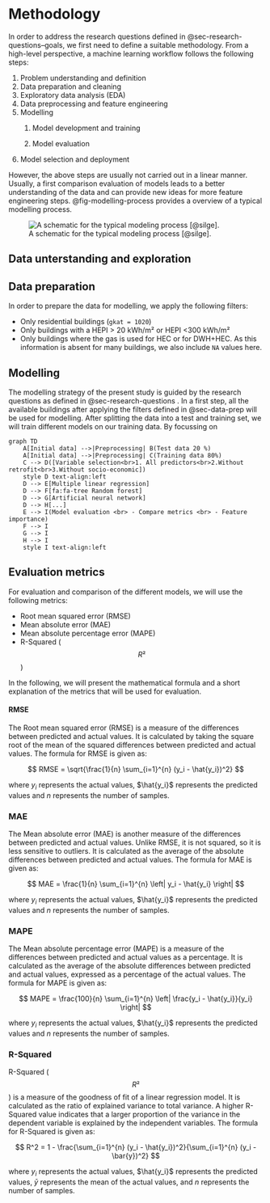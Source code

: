 # Methodology {#sec-methodology}

In order to address the research questions defined in @sec-research-questions--goals, we first need to define a suitable methodology. From a high-level perspective, a machine learning workflow follows the following steps:

1.  Problem understanding and definition
2.  Data preparation and cleaning
3.  Exploratory data analysis (EDA)
4.  Data preprocessing and feature engineering
5.  Modelling
    1.  Model development and training

    2.  Model evaluation
6.  Model selection and deployment

However, the above steps are usually not carried out in a linear manner. Usually, a first comparison evaluation of models leads to a better understanding of the data and can provide new ideas for more feature engineering steps. @fig-modelling-process provides a overview of a typical modelling process.

![A schematic for the typical modeling process [@silge].](figures/03-fig-modelling-process.png){#fig-modelling-process}

## Data unterstanding and exploration {#sec-data-unterstanding-and-exploration}

## Data preparation {#sec-data-prep}

In order to prepare the data for modelling, we apply the following filters:

-   Only residential buildings (`gkat = 1020`)
-   Only buildings with a HEPI \> 20 kWh/m² or HEPI \<300 kWh/m²
-   Only buildings where the gas is used for HEC or for DWH+HEC. As this information is absent for many buildings, we also include `NA` values here.

## Modelling {#sec-modelling}

The modelling strategy of the present study is guided by the research questions as defined in @sec-research-questions . In a first step, all the available buildings after applying the filters defined in @sec-data-prep will be used for modelling. After splitting the data into a test and training set, we will train different models on our training data. By focussing on

```mermaid

graph TD
    A[Initial data] -->|Preprocessing| B(Test data 20 %)
    A[Initial data] -->|Preprocessing| C(Training data 80%)
    C --> D([Variable selection<br>1. All predictors<br>2.Without retrofit<br>3.Without socio-economic])
    style D text-align:left
    D --> E[Multiple linear regression]
    D --> F[fa:fa-tree Random forest]
    D --> G[Artificial neural network]
    D --> H[...]
    E --> I(Model evaluation <br> - Compare metrics <br> - Feature importance) 
    F --> I 
    G --> I
    H --> I 
    style I text-align:left
```

## Evaluation metrics {#evaluation-metrics}

For evaluation and comparison of the different models, we will use the following metrics:

-   Root mean squared error (RMSE)
-   Mean absolute error (MAE)
-   Mean absolute percentage error (MAPE)
-   R-Squared ($$R²$$)

In the following, we will present the mathematical formula and a short explanation of the metrics that will be used for evaluation.

#### RMSE

The Root mean squared error (RMSE) is a measure of the differences between predicted and actual values. It is calculated by taking the square root of the mean of the squared differences between predicted and actual values. The formula for RMSE is given as:

$$ RMSE = \sqrt{\frac{1}{n} \sum_{i=1}^{n} (y_i - \hat{y_i})^2} $$

where $y_i$ represents the actual values, $\hat{y_i}$ represents the predicted values and $n$ represents the number of samples.

### MAE

The Mean absolute error (MAE) is another measure of the differences between predicted and actual values. Unlike RMSE, it is not squared, so it is less sensitive to outliers. It is calculated as the average of the absolute differences between predicted and actual values. The formula for MAE is given as:

$$ MAE = \frac{1}{n} \sum_{i=1}^{n} \left| y_i - \hat{y_i} \right| $$

where $y_i$ represents the actual values, $\hat{y_i}$ represents the predicted values and $n$ represents the number of samples.

### MAPE

The Mean absolute percentage error (MAPE) is a measure of the differences between predicted and actual values as a percentage. It is calculated as the average of the absolute differences between predicted and actual values, expressed as a percentage of the actual values. The formula for MAPE is given as:

$$ MAPE = \frac{100}{n} \sum_{i=1}^{n} \left| \frac{y_i - \hat{y_i}}{y_i} \right| $$

where $y_i$ represents the actual values, $\hat{y_i}$ represents the predicted values and $n$ represents the number of samples.

### R-Squared

R-Squared ($$R²$$) is a measure of the goodness of fit of a linear regression model. It is calculated as the ratio of explained variance to total variance. A higher R-Squared value indicates that a larger proportion of the variance in the dependent variable is explained by the independent variables. The formula for R-Squared is given as:

$$ R^2 = 1 - \frac{\sum_{i=1}^{n} (y_i - \hat{y_i})^2}{\sum_{i=1}^{n} (y_i - \bar{y})^2} $$

where $y_i$ represents the actual values, $\hat{y_i}$ represents the predicted values, $\bar{y}$ represents the mean of the actual values, and $n$ represents the number of samples.
